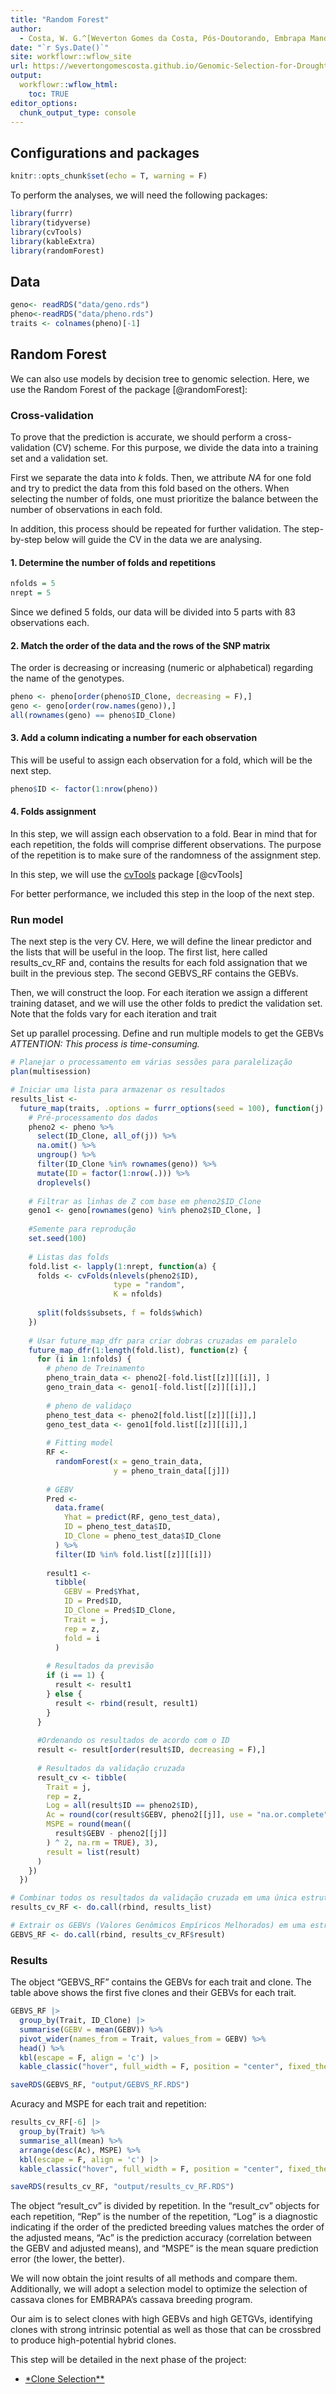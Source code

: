 ```yaml
---
title: "Random Forest"
author: 
  - Costa, W. G.^[Weverton Gomes da Costa, Pós-Doutorando, Embrapa Mandioca e Fruticultura, wevertonufv@gmail.com]
date: "`r Sys.Date()`"
site: workflowr::wflow_site
url: https://wevertongomescosta.github.io/Genomic-Selection-for-Drought-Tolerance-Using-Genome-Wide-SNPs-in-Casava
output:
  workflowr::wflow_html:
    toc: TRUE
editor_options:
  chunk_output_type: console
---
```


## Configurations and packages

```r
knitr::opts_chunk$set(echo = T, warning = F)
```

To perform the analyses, we will need the following packages:

```r
library(furrr)
library(tidyverse)
library(cvTools)
library(kableExtra)
library(randomForest)
```

## Data

```r
geno<- readRDS("data/geno.rds")
pheno<-readRDS("data/pheno.rds")
traits <- colnames(pheno)[-1]
```

## Random Forest

We can also use models by decision tree to  genomic selection. Here, we use the Random Forest of the package [@randomForest]:

### Cross-validation 

To prove that the prediction is accurate, we should perform a cross-validation (CV) scheme. For this purpose, we divide the data into a training set and a validation set. 

First we separate the data into *k* folds. Then, we attribute *NA* for one fold and try to predict the data from this fold based on the others. When selecting the number of folds, one must prioritize the balance between the number of observations in each fold. 

In addition, this process should be repeated for further validation. The step-by-step below will guide the CV in the data we are analysing.

####  1. Determine the number of folds and repetitions

```r
nfolds = 5
nrept = 5
```

Since we defined 5 folds, our data will be divided into 5 parts with 83 observations each.

#### 2. Match the order of the data and the rows of the SNP matrix

The order is decreasing or increasing (numeric or alphabetical) regarding the name of the genotypes.

```r
pheno <- pheno[order(pheno$ID_Clone, decreasing = F),]
geno <- geno[order(row.names(geno)),]
all(rownames(geno) == pheno$ID_Clone)
```

#### 3. Add a column indicating a number for each observation

This will be useful to assign each observation for a fold, which will be the next step.

```r
pheno$ID <- factor(1:nrow(pheno))
```

#### 4. Folds assignment

In this step, we will assign each observation to a fold. Bear in mind that for each repetition, the folds will comprise different observations. The purpose of the repetition is to make sure of the randomness of the assignment step. 

In this step, we will use the [cvTools](https://cran.r-project.org/web/packages/cvTools/cvTools.pdf) package [@cvTools]

For better performance, we included this step in the loop of the next step.

### Run model

The next step is the very CV. Here, we will define the linear predictor and the lists that will be useful in the loop. The first list, here called results_cv_RF and, contains the results for each fold assignation that we built in the previous step. The second GEBVS_RF contains the GEBVs.

Then, we will construct the loop. For each iteration we assign a different training dataset, and we will use the other folds to predict the validation set. Note that the folds vary for each iteration and trait

Set up parallel processing. Define and run multiple models to get the GEBVs *ATTENTION: This process is time-consuming.*

```r
# Planejar o processamento em várias sessões para paralelização
plan(multisession)

# Iniciar uma lista para armazenar os resultados
results_list <-
  future_map(traits, .options = furrr_options(seed = 100), function(j)  {
    # Pré-processamento dos dados
    pheno2 <- pheno %>%
      select(ID_Clone, all_of(j)) %>%
      na.omit() %>%
      ungroup() %>%
      filter(ID_Clone %in% rownames(geno)) %>%
      mutate(ID = factor(1:nrow(.))) %>%
      droplevels()
    
    # Filtrar as linhas de Z com base em pheno2$ID_Clone
    geno1 <- geno[rownames(geno) %in% pheno2$ID_Clone, ]
    
    #Semente para reprodução
    set.seed(100)
    
    # Listas das folds
    fold.list <- lapply(1:nrept, function(a) {
      folds <- cvFolds(nlevels(pheno2$ID),
                       type = "random",
                       K = nfolds)
      
      split(folds$subsets, f = folds$which)
    })
    
    # Usar future_map_dfr para criar dobras cruzadas em paralelo
    future_map_dfr(1:length(fold.list), function(z) {
      for (i in 1:nfolds) {
        # pheno de Treinamento
        pheno_train_data <- pheno2[-fold.list[[z]][[i]], ]
        geno_train_data <- geno1[-fold.list[[z]][[i]],]
        
        # pheno de validaço
        pheno_test_data <- pheno2[fold.list[[z]][[i]],]
        geno_test_data <- geno1[fold.list[[z]][[i]],]
        
        # Fitting model
        RF <-
          randomForest(x = geno_train_data,
                       y = pheno_train_data[[j]])
        
        # GEBV
        Pred <-
          data.frame(
            Yhat = predict(RF, geno_test_data),
            ID = pheno_test_data$ID,
            ID_Clone = pheno_test_data$ID_Clone
          ) %>%
          filter(ID %in% fold.list[[z]][[i]])
        
        result1 <-
          tibble(
            GEBV = Pred$Yhat,
            ID = Pred$ID,
            ID_Clone = Pred$ID_Clone,
            Trait = j,
            rep = z,
            fold = i
          )
        
        # Resultados da previsão
        if (i == 1) {
          result <- result1
        } else {
          result <- rbind(result, result1)
        }
      }
      
      #Ordenando os resultados de acordo com o ID
      result <- result[order(result$ID, decreasing = F),]
      
      # Resultados da validação cruzada
      result_cv <- tibble(
        Trait = j,
        rep = z,
        Log = all(result$ID == pheno2$ID),
        Ac = round(cor(result$GEBV, pheno2[[j]], use = "na.or.complete"), 3),
        MSPE = round(mean((
          result$GEBV - pheno2[[j]]
        ) ^ 2, na.rm = TRUE), 3),
        result = list(result)
      )
    })
  })

# Combinar todos os resultados da validação cruzada em uma única estrutura
results_cv_RF <- do.call(rbind, results_list)

# Extrair os GEBVs (Valores Genômicos Empíricos Melhorados) em uma estrutura separada
GEBVS_RF <- do.call(rbind, results_cv_RF$result)
```

### Results

The object "GEBVS_RF" contains the GEBVs for each trait and clone. The table above shows the first five clones and their GEBVs for each trait.

```r
GEBVS_RF |>
  group_by(Trait, ID_Clone) |>
  summarise(GEBV = mean(GEBV)) %>%
  pivot_wider(names_from = Trait, values_from = GEBV) %>%
  head() %>%
  kbl(escape = F, align = 'c') |>
  kable_classic("hover", full_width = F, position = "center", fixed_thead = T)
```

```r
saveRDS(GEBVS_RF, "output/GEBVS_RF.RDS")
```

Acuracy and MSPE for each trait and repetition:

```r
results_cv_RF[-6] |>
  group_by(Trait) %>% 
  summarise_all(mean) %>% 
  arrange(desc(Ac), MSPE) %>% 
  kbl(escape = F, align = 'c') |>
  kable_classic("hover", full_width = F, position = "center", fixed_thead = T)
```

```r
saveRDS(results_cv_RF, "output/results_cv_RF.RDS")
```

The object "result_cv" is divided by repetition. In the "result_cv" objects for each repetition, "Rep" is the number of the repetition, "Log" is a diagnostic indicating if the order of the predicted breeding values matches the order of the adjusted means, "Ac" is the prediction accuracy (correlation between the GEBV and adjusted means), and "MSPE" is the mean square prediction error (the lower, the better).

We will now obtain the joint results of all methods and compare them. Additionally, we will adopt a selection model to optimize the selection of cassava clones for EMBRAPA's cassava breeding program.

Our aim is to select clones with high GEBVs and high GETGVs, identifying clones with strong intrinsic potential as well as those that can be crossbred to produce high-potential hybrid clones.

This step will be detailed in the next phase of the project:

- [*Clone Selection**](https://wevertongomescosta.github.io/Genomic-Selection-for-Drought-Tolerance-Using-Genome-Wide-SNPs-in-Casava/clone_selection.html)
